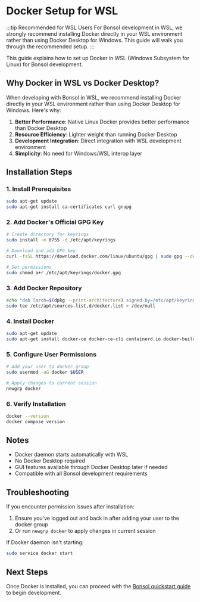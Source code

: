 # Docker Setup for WSL

:::tip Recommended for WSL Users
For Bonsol development in WSL, we strongly recommend installing Docker directly in your WSL environment rather than using Docker Desktop for Windows. This guide will walk you through the recommended setup.
:::

This guide explains how to set up Docker in WSL (Windows Subsystem for Linux) for Bonsol development.

## Why Docker in WSL vs Docker Desktop?

When developing with Bonsol in WSL, we recommend installing Docker directly in your WSL environment rather than using Docker Desktop for Windows. Here's why:

1. **Better Performance**: Native Linux Docker provides better performance than Docker Desktop
2. **Resource Efficiency**: Lighter weight than running Docker Desktop
3. **Development Integration**: Direct integration with WSL development environment
4. **Simplicity**: No need for Windows/WSL interop layer

## Installation Steps

### 1. Install Prerequisites

```bash
sudo apt-get update
sudo apt-get install ca-certificates curl gnupg
```

### 2. Add Docker's Official GPG Key

```bash
# Create directory for keyrings
sudo install -m 0755 -d /etc/apt/keyrings

# Download and add GPG key
curl -fsSL https://download.docker.com/linux/ubuntu/gpg | sudo gpg --dearmor -o /etc/apt/keyrings/docker.gpg

# Set permissions
sudo chmod a+r /etc/apt/keyrings/docker.gpg
```

### 3. Add Docker Repository

```bash
echo "deb [arch=$(dpkg --print-architecture) signed-by=/etc/apt/keyrings/docker.gpg] https://download.docker.com/linux/ubuntu $(. /etc/os-release && echo "$VERSION_CODENAME") stable" | \
sudo tee /etc/apt/sources.list.d/docker.list > /dev/null
```

### 4. Install Docker

```bash
sudo apt-get update
sudo apt-get install docker-ce docker-ce-cli containerd.io docker-buildx-plugin docker-compose-plugin
```

### 5. Configure User Permissions

```bash
# Add your user to docker group
sudo usermod -aG docker $USER

# Apply changes to current session
newgrp docker
```

### 6. Verify Installation

```bash
docker --version
docker compose version
```

## Notes

- Docker daemon starts automatically with WSL
- No Docker Desktop required
- GUI features available through Docker Desktop later if needed
- Compatible with all Bonsol development requirements

## Troubleshooting

If you encounter permission issues after installation:
1. Ensure you've logged out and back in after adding your user to the docker group
2. Or run `newgrp docker` to apply changes in current session

If Docker daemon isn't starting:
```bash
sudo service docker start
```

## Next Steps

Once Docker is installed, you can proceed with the [Bonsol quickstart guide](/tutorials/quickstart) to begin development.
